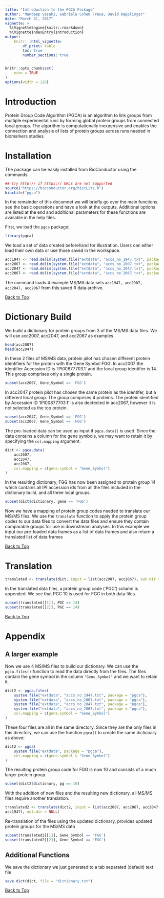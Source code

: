 ```yaml
---
title: "Introduction to the PGCA Package"
author: "Mandeep Sasaki, Gabriela Cohen Freue, David Kepplinger"
date: "March 31, 2017"
vignette: >
  %\VignetteEngine{knitr::rmarkdown}
  %\VignetteIndexEntry{Introduction}
output:
    knitr:::html_vignette:
        df_print: kable
        toc: true
        number_sections: true
---
```


```r
knitr::opts_chunk$set(
    echo = TRUE
)
options(width = 120)
```
# Introduction
Protein Group Code Algorithm (PGCA) is an algorithm to link groups from multiple
experimental runs by forming global protein groups from connected local groups.
The algorithm is computationally inexpensive and enables the connection and
analysis of lists of protein groups across runs needed in biomarkers studies.

# Installation
The package can be easily installed from BioConductor using the commands
```r
## try http:// if https:// URLs are not supported
source("https://bioconductor.org/biocLite.R")
biocLite("pgca")
```

In the remainder of this documnet we will briefly go over the main functions,
see the basic operations and have a look at the outputs. Additional options
are listed at the end and additional parameters for these functions are
available in the help files.

First, we load the `pgca` package:
```r
library(pgca)
```

We load a set of data created beforehand for illustration. Users can either load
their own data or use those saved in the workspace. 
```r
acc1947 <- read.delim(system.file("extdata", "accs_no_1947.txt", package = "pgca"))
acc2007 <- read.delim(system.file("extdata", "accs_no_2007.txt", package = "pgca"))
acc2047 <- read.delim(system.file("extdata", "accs_no_2047.txt", package = "pgca"))
acc2067 <- read.delim(system.file("extdata", "accs_no_2067.txt", package = "pgca"))
```
The command loads 4 example MS/MS data sets `acc1947, acc2007, acc2047, acc2067`
from this saved R data archive. 

[Back to Top](#TOC)

# Dictionary Build
We build a dictionary for protein groups from 3 of the MS/MS data files. We will
use acc2007, acc2047, and acc2067 as examples.
```r
head(acc2007)
head(acc2047)
```
In these 2 files of MS/MS data, protein pilot has chosen different protein
identifiers for the protein with the Gene Symbol FGG. In acc2007 the identifier
Accession ID is 'IPI00877703.1' and the local group identifier is 14. This
group comprises only a single protein.
```r
subset(acc2007, Gene_Symbol == 'FGG')
```

In acc2047 protein pilot has chosen the same protein as the identifer, but
a different local group. The group comprises 4 proteins. The protein identified
by Accession ID 'IPI00877703.1' is also dectected in acc2067, however it is not
selected as the top protein. 
```r
subset(acc2047, Gene_Symbol == 'FGG')
subset(acc2067, Gene_Symbol == 'FGG')
```

The pre-loaded data can be used as input if `pgca.data()` is used. Since the
data contains a column for the gene symbols, we may want to retain it by
specifying the `col.mapping` argument.
```r
dict <- pgca.data(
    acc2007,
    acc2047,
    acc2067,
    col.mapping = c(gene.symbol = "Gene_Symbol")
)

```

In the resulting dictionary, FGG has now been assigned to protein group 14
which contains all IPI accession ids from all the files included in the
dictionary build, and all three local groups.

```r
subset(dict$dictionary, gene == 'FGG')
```

Now we have a mapping of protein group codes needed to translate our MS/MS
files. We use the `translate` function to apply the protein group codes to
our data files to convert the data files and ensure they contain comparable
groups for use in downstream analyses. In this example we input our pre-loaded
data frames as a list of data frames and also return a translated list of data
frames

[Back to Top](#TOC)

# Translation 
```r
translated <- translate(dict, input = list(acc2007, acc2067), out.dir = NULL)
```

In the translated data files, a protein group code ('PGC') column is appended.
We see that PGC 10 is used for FGG in both data files. 
```r
subset(translated[[1]], PGC == 14)
subset(translated[[2]], PGC == 14)
```

[Back to Top](#TOC)

# Appendix
## A larger example
Now we use 4 MS/MS files to build our dictionary. We can use the `pgca.files()`
function to read the data directly from the files. The files contain the gene
symbol in the column `"Gene_Symbol"` and we want to retain it.
```r
dict2 <- pgca.files(
    system.file("extdata", "accs_no_1947.txt", package = "pgca"),
    system.file("extdata", "accs_no_2007.txt", package = "pgca"),
    system.file("extdata", "accs_no_2047.txt", package = "pgca"),
    system.file("extdata", "accs_no_2067.txt", package = "pgca"),
    col.mapping = c(gene.symbol = "Gene_Symbol")
)
```

These four files are all in the same directory. Since they are the only files in
this directory, we can use the function `pgca()` to create the same dictionary
as above:
```r
dict2 <- pgca(
    system.file("extdata", package = "pgca"),
    col.mapping = c(gene.symbol = "Gene_Symbol")
)
```

The resulting protein group code for FGG is now 10 and consists of a much
larger protein group. 
```r
subset(dict2$dictionary, pg == 10)
```
With the addition of new files and the resulting new dictionary, all MS/MS files
require another translation. 
```r
translated2 <- translate(dict2, input = list(acc2007, acc2067, acc2047,
acc1947), out.dir = NULL)
```
Re-translation of the files using the updated dictionary, provides updated
protein groups for the MS/MS data
```r
subset(translated2[[1]], Gene_Symbol == 'FGG')
subset(translated2[[2]], Gene_Symbol == 'FGG')
```

## Additional Functions
We save the dictionary we just generated to a tab separated (default) text file

```r
save.dict(dict, file = "dictionary.txt")
```

[Back to Top](#TOC)